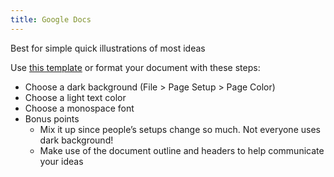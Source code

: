 ```yaml
---
title: Google Docs
---
```


Best for simple quick illustrations of most ideas

Use [this template](https://docs.google.com/document/d/1JIRErIUuJ6fTgabiFYfCH3x91pyHuytbfa0QLnTfXKM/edit?usp=sharing) or format your document with these steps:
- Choose a dark background (File > Page Setup > Page Color)
- Choose a light text color
- Choose a monospace font
- Bonus points
  - Mix it up since people’s setups change so much. Not everyone uses dark background!
  - Make use of the document outline and headers to help communicate your ideas
